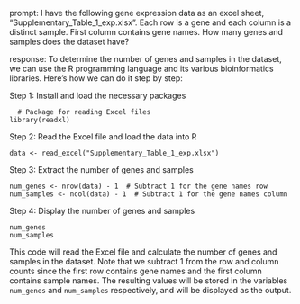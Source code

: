 prompt:
I have the following gene expression data as an excel sheet,  "Supplementary_Table_1_exp.xlsx". Each row is a gene and each column is a distinct sample. First column contains gene names. How many genes and samples does the dataset have?

response:
To determine the number of genes and samples in the dataset, we can use the R programming language and its various bioinformatics libraries. Here's how we can do it step by step:

Step 1: Install and load the necessary packages
```
  # Package for reading Excel files
library(readxl)
```

Step 2: Read the Excel file and load the data into R
```
data <- read_excel("Supplementary_Table_1_exp.xlsx")
```

Step 3: Extract the number of genes and samples
```
num_genes <- nrow(data) - 1  # Subtract 1 for the gene names row
num_samples <- ncol(data) - 1  # Subtract 1 for the gene names column
```

Step 4: Display the number of genes and samples
```
num_genes
num_samples
```

This code will read the Excel file and calculate the number of genes and samples in the dataset. Note that we subtract 1 from the row and column counts since the first row contains gene names and the first column contains sample names. The resulting values will be stored in the variables `num_genes` and `num_samples` respectively, and will be displayed as the output.
